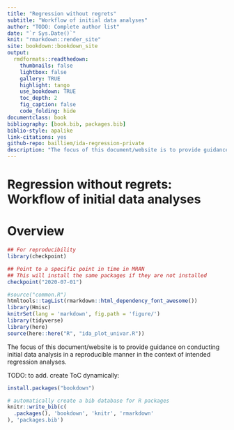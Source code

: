 ```yaml
--- 
title: "Regression without regrets"
subtitle: "Workflow of initial data analyses"
author: "TODO: Complete author list"
date: "`r Sys.Date()`"
knit: "rmarkdown::render_site"
site: bookdown::bookdown_site
output:
  rmdformats::readthedown:
    thumbnails: false
    lightbox: false
    gallery: TRUE
    highlight: tango
    use_bookdown: TRUE
    toc_depth: 2
    fig_caption: false
    code_folding: hide
documentclass: book
bibliography: [book.bib, packages.bib]
biblio-style: apalike
link-citations: yes
github-repo: bailliem/ida-regression-private
description: "The focus of this document/website is to provide guidance on conducting initial data analysis in a reproducible manner in the context of intended regression analyses."
---
```



# Regression without regrets: Workflow of initial data analyses {-}

# Overview

```r
## For reproducibility 
library(checkpoint)

## Point to a specific point in time in MRAN
## This will install the same packages if they are not installed
checkpoint("2020-07-01") 

#source("common.R")
htmltools::tagList(rmarkdown::html_dependency_font_awesome())
library(Hmisc)
knitrSet(lang = 'markdown', fig.path = 'figure/')
library(tidyverse)
library(here)
source(here::here("R", "ida_plot_univar.R"))
```


The focus of this document/website is to provide guidance on conducting initial data analysis in a reproducible manner in the context of intended regression analyses.

TODO: to add. create ToC dynamically:



```r
install.packages("bookdown")
```


```r
# automatically create a bib database for R packages
knitr::write_bib(c(
  .packages(), 'bookdown', 'knitr', 'rmarkdown'
), 'packages.bib')
```
